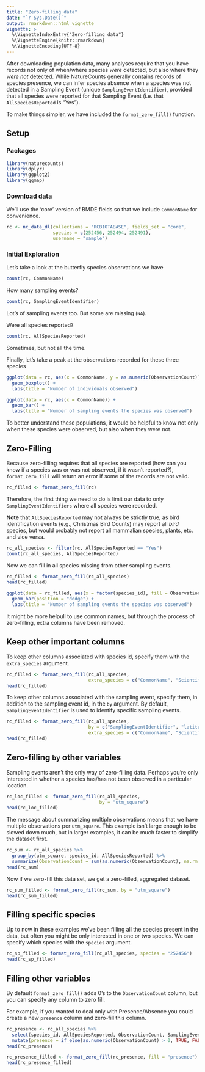 ```yaml
---
title: "Zero-filling data"
date: "`r Sys.Date()`"
output: rmarkdown::html_vignette
vignette: >
  %\VignetteIndexEntry{"Zero-filling data"}
  %\VignetteEngine{knitr::rmarkdown}
  %\VignetteEncoding{UTF-8}
---
```


After downloading population data, many analyses require that you have records not only of when/where species *were* detected, but also where they *were not* detected. While NatureCounts generally contains records of species presence, we can infer species absence when a species was not detected in a Sampling Event (unique `SamplingEventIdentifier`), provided that all species were reported for that Sampling Event (i.e. that `AllSpeciesReported` is "Yes").

To make things simpler, we have included the `format_zero_fill()` function.

## Setup

### Packages

```r
library(naturecounts)
library(dplyr)
library(ggplot2)
library(ggmap)
```

### Download data

We'll use the 'core' version of BMDE fields so that we include `CommonName` for convenience.
```r
rc <- nc_data_dl(collections = "RCBIOTABASE", fields_set = "core",
                 species = c(252456, 252494, 252491),
                 username = "sample")

```

### Initial Exploration

Let's take a look at the butterfly species observations we have
```r
count(rc, CommonName)
```

How many sampling events?

```r
count(rc, SamplingEventIdentifier)
```

Lot's of sampling events too. But some are missing (`NA`).

Were all species reported?

```r
count(rc, AllSpeciesReported)
```

Sometimes, but not all the time.

Finally, let's take a peak at the observations recorded for these three species

```r
ggplot(data = rc, aes(x = CommonName, y = as.numeric(ObservationCount))) +
  geom_boxplot() +
  labs(title = "Number of individuals observed")
```

```r
ggplot(data = rc, aes(x = CommonName)) +
  geom_bar() +
  labs(title = "Number of sampling events the species was observed")
```

To better understand these populations, it would be helpful to know not only when these species were observed, but also when they were not.

## Zero-Filling

Because zero-filling requires that all species are reported (how can you know if a species was or was not observed, if it wasn't reported?), `format_zero_fill` will return an error if some of the records are not valid.

```r
rc_filled <- format_zero_fill(rc)
```

Therefore, the first thing we need to do is limit our data to only `SamplingEventIdentifiers` where all species were recorded.

**Note** that `AllSpeciesReported` may not always be strictly true, as bird identification events (e.g., Christmas Bird Counts) may report all *bird* species, but would probably not report all mammalian species, plants, etc. and vice versa.

```r
rc_all_species <- filter(rc, AllSpeciesReported == "Yes")
count(rc_all_species, AllSpeciesReported)
```

Now we can fill in all species missing from other sampling events.

```r
rc_filled <- format_zero_fill(rc_all_species)
head(rc_filled)
```


```r
ggplot(data = rc_filled, aes(x = factor(species_id), fill = ObservationCount > 0)) +
  geom_bar(position = "dodge") +
  labs(title = "Number of sampling events the species was observed")
```

It might be more helpull to use common names, but through the process of zero-filling, extra columns have been removed.


## Keep other important columns

To keep other columns associated with species id, specify them with the `extra_species` argument.

```r
rc_filled <- format_zero_fill(rc_all_species, 
                              extra_species = c("CommonName", "ScientificName"))
head(rc_filled)
```

To keep other columns associated with the sampling event, specify them, in addition to the sampling event id, in the `by` argument. By default, `SamplingEventIdentifier` is used to identify specific sampling events.

```r
rc_filled <- format_zero_fill(rc_all_species, 
                              by = c("SamplingEventIdentifier", "latitude", "longitude"),
                              extra_species = c("CommonName", "ScientificName"))
head(rc_filled)
```


## Zero-filling `by` other variables

Sampling events aren't the only way of zero-filling data. Perhaps you're only interested in whether a species has/has not been observed in a particular location.

```r
rc_loc_filled <- format_zero_fill(rc_all_species, 
                                  by = "utm_square")
head(rc_loc_filled)
```

The message about summarizing multiple observations means that we have multiple observations per `utm_square`. This example isn't large enough to be slowed down much, but in larger examples, it can be much faster to simplify the dataset first.

```r
rc_sum <- rc_all_species %>%
  group_by(utm_square, species_id, AllSpeciesReported) %>%
  summarize(ObservationCount = sum(as.numeric(ObservationCount), na.rm = TRUE))
head(rc_sum)
```

Now if we zero-fill this data set, we get a zero-filled, aggregated dataset.

```r
rc_sum_filled <- format_zero_fill(rc_sum, by = "utm_square")
head(rc_sum_filled)
```

## Filling specific species
Up to now in these examples we've been filling all the species present in the data, but often you might be only interested in one or two species. We can specify which species with the `species` argument.

```r
rc_sp_filled <- format_zero_fill(rc_all_species, species = "252456")
head(rc_sp_filled)
```

## Filling other variables
By default `format_zero_fill()` adds 0's to the `ObservationCount` column, but you can specify any column to zero fill.

For example, if you wanted to deal only with Presence/Absence you could create a new `presence` column and zero-fill this column.
```r
rc_presence <- rc_all_species %>%
  select(species_id, AllSpeciesReported, ObservationCount, SamplingEventIdentifier) %>%
  mutate(presence = if_else(as.numeric(ObservationCount) > 0, TRUE, FALSE))
head(rc_presence)

rc_presence_filled <- format_zero_fill(rc_presence, fill = "presence")
head(rc_presence_filled)
```

